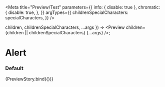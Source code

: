 
<Meta
  title="Preview/Test"
  parameters={{
    info: { disable: true },
    chromatic: {
      disable: true,
    },
  }}
  argTypes={{
    childrenSpecialCharacters: specialCharacters,
  }}
/>

  children,
  childrenSpecialCharacters,
  ...args
}) => <Preview children={children || childrenSpecialCharacters} {...args} />;

# Alert

### Default

<Canvas>
  <Story
    name="default"
    args={{
      children: "Text rendered as children component.",
      childrenSpecialCharacters: undefined,
      height: "",
      lines: Preview.defaultProps.lines,
      loading: true,
      width: "",
    }}
  >
    {PreviewStory.bind({})}
  </Story>
</Canvas>
